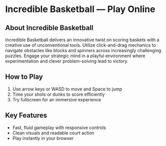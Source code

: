# Incredible Basketball — Play Online

## About Incredible Basketball

Incredible Basketball delivers an innovative twist on scoring baskets with a creative use of unconventional tools. Utilize click-and-drag mechanics to navigate obstacles like blocks and spinners across increasingly challenging puzzles. Engage your strategic mind in a playful environment where experimentation and clever problem-solving lead to victory.

## How to Play

1. Use arrow keys or WASD to move and Space to jump
2. Time your shots or dunks to score efficiently
3. Try fullscreen for an immersive experience

## Key Features

- Fast, fluid gameplay with responsive controls
- Clean visuals and readable court action
- Play instantly in your browser
